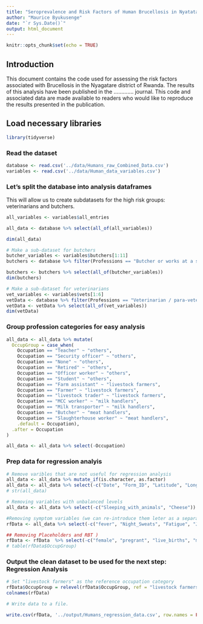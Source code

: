 ```yaml
---
title: "Seroprevalence and Risk Factors of Human Brucellosis in Nyatatare Disrict of Rwanda"
author: "Maurice Byukusenge"
date: "`r Sys.Date()`"
output: html_document
---
```


```r
knitr::opts_chunk$set(echo = TRUE)
```

## Introduction

This document contains the code used for assessing the risk factors associated with Brucellosis in the Nyagatare district of Rwanda. The results of this analysis have been published in the ............. journal. This code and associated data are made available to readers who would like to reproduce the results presented in the publication. 


## Load necessary libraries

```r
library(tidyverse)
```

### Read the dataset

```r
database <- read.csv('../data/Humans_raw_Combined_Data.csv')
variables <- read.csv('../data/Human_data_variables.csv')
```

###  Let's split the database into analysis dataframes

This will allow us to create subdatasets for the high risk groups: veterinarians and butchers.

```r
all_variables <- variables$all_entries

all_data <- database %>% select(all_of(all_variables))

dim(all_data)

# Make a sub-dataset for butchers
butcher_variables <- variables$butchers[1:11]
butchers <- database %>% filter(Professions == "Butcher or works at a slaughterhouse")

butchers <- butchers %>% select(all_of(butcher_variables))
dim(butchers)

# Make a sub-dataset for veterinarians
vet_variables <- variables$vets[1:6]
vetData <- database %>% filter(Professions == "Veterinarian / para-veterinarian")
vetData <- vetData %>% select(all_of(vet_variables))
dim(vetData)
```


### Group profession categories for easy analysis

```r
all_data <- all_data %>% mutate(
  OccupGroup = case_when(
    Occupation == "Teacher" ~ "others", 
    Occupation == "Security officer" ~ "others", 
    Occupation == "None" ~ "others", 
    Occupation == "Retired" ~ "others", 
    Occupation == "Officer worker" ~ "others",
    Occupation == "Student" ~ "others",
    Occupation == "Farm assistant" ~ "livestock farmers", 
    Occupation == "Farmer" ~ "livestock farmers",
    Occupation == "livestock trader" ~ "livestock farmers",
    Occupation == "MCC worker" ~ "milk handlers",
    Occupation == "Milk transporter" ~ "milk handlers",
    Occupation == "Butcher" ~ "meat handlers",
    Occupation == "Slaughterhouse worker" ~ "meat handlers",
    .default = Occupation),
  .after = Occupation
)

all_data <- all_data %>% select(-Occupation) 
```

### Prep data for regression analyis

```r
# Remove varibles that are not useful for regression analysis
all_data <- all_data %>% mutate_if(is.character, as.factor)
all_data <- all_data %>% select(-c("Date", "Form_ID", "Latitude", "Longitude", "Sampling_area", "Cell", "Village", "District"))
# str(all_data)

# Removing variables with unbalanced levels
all_data <- all_data %>% select(-c("Sleeping_with_animals", "Cheese"))

#Removing symptom variables (we can re-introduce them leter as a separate analysis together with pregancy and miscarriage information)
rfData <- all_data %>% select(-c("fever", "Night_Sweats", "Fatigue", "Joint_pain", "Swollen_joints", "Muscular_pain", "Back_pain", "Headaches", "Loss_of_appetite", "fever_time", "fever_type", "Fever_duration", "Seek_health_care_If_feve", "Hospitalized", "Recovered"))

## Removing Placeholders and RBT )
rfData <- rfData  %>% select(-c("female", "pregrant", "live_births", "miscarrage_or_stillbirths", "RBT")) #rfData = Dataset for risk factors
# table(rfData$OccupGroup)
```

### Output the clean dataset to be used for the next step: Regression Analysis

```r
# Set "livestock farmers" as the reference occupation category
rfData$OccupGroup = relevel(rfData$OccupGroup, ref = "livestock farmers")
colnames(rfData)

# Write data to a file.

write.csv(rfData, '../output/Humans_regression_data.csv', row.names = FALSE)
```

